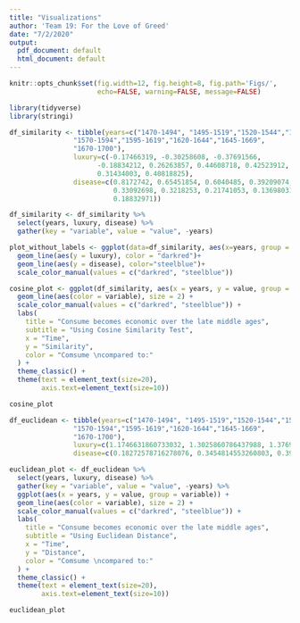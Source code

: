 ---
title: "Visualizations"
author: 'Team 19: For the Love of Greed'
date: "7/2/2020"
output:
  pdf_document: default
  html_document: default
---
```{r global_options, include=FALSE}
knitr::opts_chunk$set(fig.width=12, fig.height=8, fig.path='Figs/',
                      echo=FALSE, warning=FALSE, message=FALSE)
```

```{r load packages}
library(tidyverse)
library(stringi)
```

```{r Wrangling Similarity}
df_similarity <- tibble(years=c("1470-1494", "1495-1519","1520-1544","1545-1569",
                "1570-1594","1595-1619","1620-1644","1645-1669",
                "1670-1700"),
                luxury=c(-0.17466319, -0.30258608, -0.37691566,
                      -0.18834212, 0.26263857, 0.44608718, 0.42523912, 
                      0.31434003, 0.40818825),
                disease=c(0.8172742, 0.65451854, 0.6040485, 0.39209074, 
                          0.33092698, 0.3218253, 0.21741053, 0.13698031, 
                          0.18832971))

df_similarity <- df_similarity %>%
  select(years, luxury, disease) %>%
  gather(key = "variable", value = "value", -years)
```

```{r Without labels}
plot_without_labels <- ggplot(data=df_similarity, aes(x=years, group = 1)) +
  geom_line(aes(y = luxury), color = "darkred")+
  geom_line(aes(y = disease), color="steelblue")+ 
  scale_color_manual(values = c("darkred", "steelblue"))
```
```{r Cosine}
cosine_plot <- ggplot(df_similarity, aes(x = years, y = value, group = variable)) + 
  geom_line(aes(color = variable), size = 2) + 
  scale_color_manual(values = c("darkred", "steelblue")) + 
  labs(
    title = "Consume becomes economic over the late middle ages",
    subtitle = "Using Cosine Similarity Test",
    x = "Time",
    y = "Similarity",
    color = "Comsume \ncompared to:"
  ) +
  theme_classic() +
  theme(text = element_text(size=20),
        axis.text=element_text(size=10))

cosine_plot
```
```{r Euclidean}
df_euclidean <- tibble(years=c("1470-1494", "1495-1519","1520-1544","1545-1569",
                "1570-1594","1595-1619","1620-1644","1645-1669",
                "1670-1700"),
                luxury=c(1.1746631860733032, 1.3025860786437988, 1.3769156634807587, 1.188342124223709, 0.7373614311218262, 0.5539128184318542, 0.5747608840465546, 0.6856599748134613, 0.5918117463588715),
                disease=c(0.18272578716278076, 0.3454814553260803, 0.395951509475708, 0.6079092621803284, 0.6690730154514313, 0.6781747043132782, 0.782589465379715, 0.8630196899175644, 0.8116702884435654))

euclidean_plot <- df_euclidean %>%
  select(years, luxury, disease) %>%
  gather(key = "variable", value = "value", -years) %>%
  ggplot(aes(x = years, y = value, group = variable)) + 
  geom_line(aes(color = variable), size = 2) + 
  scale_color_manual(values = c("darkred", "steelblue")) + 
  labs(
    title = "Consume becomes economic over the late middle ages",
    subtitle = "Using Euclidean Distance",
    x = "Time",
    y = "Distance",
    color = "Comsume \ncompared to:"
  ) +
  theme_classic() +
  theme(text = element_text(size=20),
        axis.text=element_text(size=10))

euclidean_plot
```



